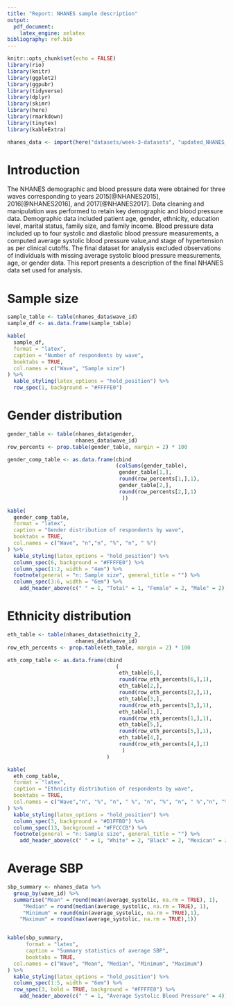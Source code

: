 ```yaml
---
title: "Report: NHANES sample description"
output:
  pdf_document:
    latex_engine: xelatex
bibliography: ref.bib  
---
```

```r
knitr::opts_chunk$set(echo = FALSE)
library(rio)
library(knitr)
library(ggplot2)
library(ggpubr)
library(tidyverse)
library(dplyr)
library(skimr)
library(here)
library(rmarkdown)
library(tinytex)
library(kableExtra)
```

```r
nhanes_data <- import(here("datasets/week-3-datasets", "updated_NHANES_data.csv"))
```
# Introduction
The NHANES demographic and blood pressure data were obtained for three waves corresponding to years 2015[@NHANES2015], 2016[@NHANES2016], and 2017[@NHANES2017]. Data cleaning and manipulation was performed to retain key demographic and blood pressure data. Demographic data included patient age, gender, ethnicity, education level, marital status, family size, and family income. Blood pressure data included up to four systolic and diastolic blood pressure measurements, a computed average systolic blood pressure value,and stage of hypertension as per clinical cutoffs. The final dataset for analysis excluded observations of individuals with missing average systolic blood pressure measurements, age, or gender data. This report presents a description of the final NHANES data set used for analysis.

# Sample size
```r
sample_table <- table(nhanes_data$wave_id)
sample_df <- as.data.frame(sample_table)

kable(
  sample_df,
  format = "latex",
  caption = "Number of respondents by wave",
  booktabs = TRUE,
  col.names = c("Wave", "Sample size")
) %>%
  kable_styling(latex_options = "hold_position") %>% 
  row_spec(1, background = "#FFFFE0")
```
\newpage
# Gender distribution
```r
gender_table <- table(nhanes_data$gender,
                      nhanes_data$wave_id)
row_percents <- prop.table(gender_table, margin = 2) * 100

gender_comp_table <- as.data.frame(cbind
                                   (colSums(gender_table),
                                    gender_table[1,],
                                    round(row_percents[1,],1),
                                    gender_table[2,],
                                    round(row_percents[2,],1)
                                     ))

kable(
  gender_comp_table,
  format = "latex",
  caption = "Gender distribution of respondents by wave",
  booktabs = TRUE,
  col.names = c("Wave", "n","n", "%", "n", " %")
) %>%
  kable_styling(latex_options = "hold_position") %>% 
  column_spec(6, background = "#FFFFE0") %>%
  column_spec(1:2, width = "4em") %>% 
  footnote(general = "n: Sample size", general_title = "") %>% 
  column_spec(3:6, width = "6em") %>% 
	add_header_above(c(" " = 1, "Total" = 1, "Female" = 2, "Male" = 2))

```
\newpage
# Ethnicity distribution
```r
eth_table <- table(nhanes_data$ethnicity_2,
                      nhanes_data$wave_id)
row_eth_percents <- prop.table(eth_table, margin = 2) * 100

eth_comp_table <- as.data.frame(cbind
                                   (
                                    eth_table[6,],
                                    round(row_eth_percents[6,],1),
                                    eth_table[2,],
                                    round(row_eth_percents[2,],1),
                                    eth_table[3,],
                                    round(row_eth_percents[3,],1),
                                    eth_table[1,],
                                    round(row_eth_percents[1,],1),
                                    eth_table[5,],
                                    round(row_eth_percents[5,],1),
                                    eth_table[4,],
                                    round(row_eth_percents[4,],1)
                                     )
                                )

kable(
  eth_comp_table,
  format = "latex",
  caption = "Ethnicity distribution of respondents by wave",
  booktabs = TRUE,
  col.names = c("Wave","n", "%", "n", " %", "n", "%", "n", " %","n", "%", "n", " %")
) %>%
  kable_styling(latex_options = "hold_position") %>% 
  column_spec(3, background = "#D1FFBD") %>%
  column_spec(13, background = "#FFCCCB") %>% 
  footnote(general = "n: Sample size", general_title = "") %>% 
	add_header_above(c(" " = 1, "White" = 2, "Black" = 2, "Mexican" = 2, "Asian" = 2, "Other Hispanic" = 2, "Other Races" = 2))
```
\newpage
# Average SBP 
```r
sbp_summary <- nhanes_data %>%
  group_by(wave_id) %>%
  summarise("Mean" = round(mean(average_systolic, na.rm = TRUE), 1),
     "Median" = round(median(average_systolic, na.rm = TRUE), 1),
     "Minimum" = round(min(average_systolic, na.rm = TRUE),1),
    "Maximum" = round(max(average_systolic, na.rm = TRUE),1))


kable(sbp_summary,
      format = "latex",
      caption = "Summary statistics of average SBP",
      booktabs = TRUE,
  col.names = c("Wave", "Mean", "Median", "Minimum", "Maximum")
) %>%
  kable_styling(latex_options = "hold_position") %>% 
  column_spec(1:5, width = "6em") %>% 
  row_spec(3, bold = TRUE, background = "#FFFFE0") %>%
	add_header_above(c(" " = 1, "Average Systolic Blood Pressure" = 4))
```
\newpage